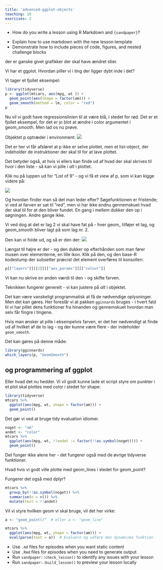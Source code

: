```yaml
---
title: 'advanced-ggplot-objects'
teaching: 10
exercises: 2
---
```


:::::::::::::::::::::::::::::::::::::: questions 

- How do you write a lesson using R Markdown and `{sandpaper}`?

::::::::::::::::::::::::::::::::::::::::::::::::

::::::::::::::::::::::::::::::::::::: objectives

- Explain how to use markdown with the new lesson template
- Demonstrate how to include pieces of code, figures, and nested challenge blocks

::::::::::::::::::::::::::::::::::::::::::::::::

der er ganske givet grafikker der skal have ændret stier.

Vi har et ggplot. Hvordan piller vi i ting der ligger dybt inde i det?

Vi tager et fjollet eksempel:

```r
library(tidyverse)
p <- ggplot(mtcars, aes(mpg, wt )) +
  geom_point(aes(shape = factor(am))) +
  geom_smooth(method = lm, color = "red")
p
```


Nu vil vi godt have regressionslinien til at være blå, i stedet for rød. 
Det er et fjollet eksempel, for det er jo blot at ændre i color argumentet i
geom_smooth. Men lad os nu prøve.

Objektet p optræder i environment:
![](../fig/21-environment.png)

Det er her vi får afsløret at p ikke er selve plottet, men et list-object,
der indeholder de instruktioner der skal til for at lave plottet. 

Det betyder også, at hvis vi ellers kan finde ud af hvad der skal
skrives til hvor i den liste - så kan vi pille i _alt_ i plottet.

Klik nu på luppen ud for "List of 9" - og vi få et view af p, som 
vi kan kigge videre på:

![](../fig/21-view-p.png)

Og hvordan finder man så det man leder efter? Søgefunktionen er fristende;
vi ved at farven er sat til "red", men vi har ikke endnu gennemskuet hvad der skal til for at den bliver fundet. En gang i mellem dukker den op
i søgningen. Andre gange ikke.

Vi ved dog at det er lag 2 vi skal have fat på - hver geom_ tilføjer et lag, og geom_smooth bliver lagt på som lag nr. 2.

Den kan vi folde ud, og så er den der:
![](../fig/22-vie-p-params.png)

Længst til højre er der - og den dukker op efterhånden som man
fører musen over elementerne, en lille ikon. Klik på den, og den 
base-R kodestump der subsetter præcist det element overføres til 
konsollen:
```r
p[["layers"]][[2]][["aes_params"]][["colour"]]
```

Vi kan nu skrive en anden værdi til den - og skifte farven.

Teknikken fungerer generelt - vi kan justere på _alt_ i objektet. 

Det kan være vanskeligt programmatisk at få de nødvendige oplysninger. Men det 
kan gøres. Her foreslår vi at pakken `gginnards` bruges - i hvert fald til vi
har pillet dens funktioner fra hinanden og gennemskuet hvordan man selv får fingre
i tingene.

Hvis man ønsker at pille i eksempelvis farven, er det her nødvendigt at finde
ud af hvilket af de to lag - og der kunne være flere - der indeholder `geom_smooth`.

Det kan gøres på denne måde:
```r
library(gginnards)
which_layers(p, "GeomSmooth")
```




## og programmering af ggplot

Eller hvad det nu hedder. Vi vil godt kunne lade et script styre om 
punkter i et plot skal plottes med color i stedet for shape:

```r
library(tidyverse)
mtcars %>% 
  ggplot(aes(mpg, wt, shape = factor(am))) +
  geom_point()
```

Det gør vi ved at bruge tidy evaluation idiomer. 
```r
noget <- "am"
andet <- "color"
mtcars %>% 
  ggplot(aes(mpg, wt, !!andet := factor(!!as.symbol(noget)))) +
  geom_point()


```


Det funger ikke alene her - det fungerer også med de øvrige tidyverse
funktioner. 

Hvad hvis vi godt ville plotte med geom_lines i stedet for geom_point?


Fungerer det også med dplyr?
```r
mtcars %>% 
  group_by(!!as.symbol(noget)) %>% 
  summarise(n = n()) %>% 
  mutate(test = !!andet)
```
Vil vi styre hvilken geom vi skal bruge, vil det her virke:

```r

a <- "geom_point()"  # eller a <- "geom_line"

mtcars %>%
  ggplot(aes(mpg, wt, shape = factor(am))) +
  eval(parse(text = a))  # Evaluere og udføre den dynamiske funktion

```



::::::::::::::::::::::::::::::::::::: keypoints 

- Use `.md` files for episodes when you want static content
- Use `.Rmd` files for episodes when you need to generate output
- Run `sandpaper::check_lesson()` to identify any issues with your lesson
- Run `sandpaper::build_lesson()` to preview your lesson locally

::::::::::::::::::::::::::::::::::::::::::::::::

